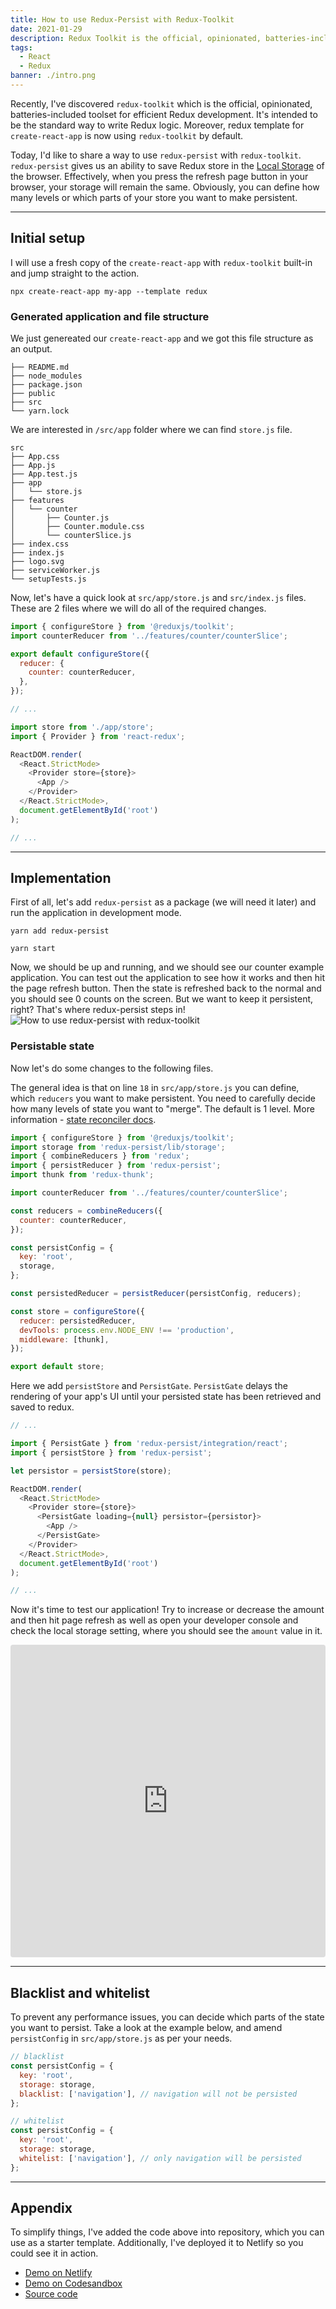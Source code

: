 ```yaml
---
title: How to use Redux-Persist with Redux-Toolkit
date: 2021-01-29
description: Redux Toolkit is the official, opinionated, batteries-included toolset for efficient Redux development. It's intended to be the standard way to write Redux logic.
tags:
  - React
  - Redux
banner: ./intro.png
---
```


Recently, I've discovered `redux-toolkit` which is the official, opinionated, batteries-included toolset for efficient Redux development. It's intended to be the standard way to write Redux logic. Moreover, redux template for `create-react-app` is now using `redux-toolkit` by default.

Today, I'd like to share a way to use `redux-persist` with `redux-toolkit`. `redux-persist` gives us an ability to save Redux store in the [Local Storage](https://developer.mozilla.org/en-US/docs/Web/API/Window/localStorage) of the browser. Effectively, when you press the refresh page button in your browser, your storage will remain the same. Obviously, you can define how many levels or which parts of your store you want to make persistent.

---

## Initial setup

I will use a fresh copy of the `create-react-app` with `redux-toolkit` built-in and jump straight to the action.

```
npx create-react-app my-app --template redux
```

### Generated application and file structure

We just genereated our `create-react-app` and we got this file structure as an output.

```
├── README.md
├── node_modules
├── package.json
├── public
├── src
└── yarn.lock
```

We are interested in `/src/app` folder where we can find `store.js` file.

```
src
├── App.css
├── App.js
├── App.test.js
├── app
│   └── store.js
├── features
│   └── counter
│       ├── Counter.js
│       ├── Counter.module.css
│       └── counterSlice.js
├── index.css
├── index.js
├── logo.svg
├── serviceWorker.js
└── setupTests.js
```

Now, let's have a quick look at `src/app/store.js` and `src/index.js` files. These are 2 files where we will do all of the required changes.

```js:title=src/app/store.js
import { configureStore } from '@reduxjs/toolkit';
import counterReducer from '../features/counter/counterSlice';

export default configureStore({
  reducer: {
    counter: counterReducer,
  },
});
```

```js:title=src/index.js
// ...

import store from './app/store';
import { Provider } from 'react-redux';

ReactDOM.render(
  <React.StrictMode>
    <Provider store={store}>
      <App />
    </Provider>
  </React.StrictMode>,
  document.getElementById('root')
);

// ...
```

---

## Implementation

First of all, let's add `redux-persist` as a package (we will need it later) and run the application in development mode.

```
yarn add redux-persist

yarn start
```

Now, we should be up and running, and we should see our counter example application. You can test out the application to see how it works and then hit the page refresh button. Then the state is refreshed back to the normal and you should see 0 counts on the screen. But we want to keep it persistent, right? That's where redux-persist steps in!
![How to use redux-persist with redux-toolkit](./start.png)

### Persistable state

Now let's do some changes to the following files.

The general idea is that on line `18` in `src/app/store.js` you can define, which `reducers` you want to make persistent. You need to carefully decide how many levels of state you want to "merge". The default is 1 level. More information - [state reconciler docs](https://github.com/rt2zz/redux-persist#state-reconciler).

```js:title=src/app/store.js {2-5,9-11,13-16,18,20-24,26}
import { configureStore } from '@reduxjs/toolkit';
import storage from 'redux-persist/lib/storage';
import { combineReducers } from 'redux';
import { persistReducer } from 'redux-persist';
import thunk from 'redux-thunk';

import counterReducer from '../features/counter/counterSlice';

const reducers = combineReducers({
  counter: counterReducer,
});

const persistConfig = {
  key: 'root',
  storage,
};

const persistedReducer = persistReducer(persistConfig, reducers);

const store = configureStore({
  reducer: persistedReducer,
  devTools: process.env.NODE_ENV !== 'production',
  middleware: [thunk],
});

export default store;
```

Here we add `persistStore` and `PersistGate`. `PersistGate` delays the rendering of your app's UI until your persisted state has been retrieved and saved to redux.

```js:title=src/index.js {3-4,6,11-13}
// ...

import { PersistGate } from 'redux-persist/integration/react';
import { persistStore } from 'redux-persist';

let persistor = persistStore(store);

ReactDOM.render(
  <React.StrictMode>
    <Provider store={store}>
      <PersistGate loading={null} persistor={persistor}>
        <App />
      </PersistGate>
    </Provider>
  </React.StrictMode>,
  document.getElementById('root')
);

// ...
```

Now it's time to test our application! Try to increase or decrease the amount and then hit page refresh as well as open your developer console and check the local storage setting, where you should see the `amount` value in it.

<iframe
  src="https://codesandbox.io/embed/github/ummahusla/react-redux-toolkit-persist/tree/main/?fontsize=14&hidenavigation=1&theme=dark"
  style="width:100%; height:500px; border:0; border-radius: 4px; overflow:hidden;"
  title="react-redux-toolkit-persist"
  allow="accelerometer; ambient-light-sensor; camera; encrypted-media; geolocation; gyroscope; hid; microphone; midi; payment; usb; vr; xr-spatial-tracking"
  sandbox="allow-forms allow-modals allow-popups allow-presentation allow-same-origin allow-scripts"
></iframe>

---

## Blacklist and whitelist

To prevent any performance issues, you can decide which parts of the state you want to persist. Take a look at the example below, and amend `persistConfig` in `src/app/store.js` as per your needs.

```js:title=src/app/store.js
// blacklist
const persistConfig = {
  key: 'root',
  storage: storage,
  blacklist: ['navigation'], // navigation will not be persisted
};

// whitelist
const persistConfig = {
  key: 'root',
  storage: storage,
  whitelist: ['navigation'], // only navigation will be persisted
};
```

---

## Appendix

To simplify things, I've added the code above into repository, which you can use as a starter template. Additionally, I've deployed it to Netlify so you could see it in action.

- [Demo on Netlify](https://react-redux-toolkit-persist.netlify.app)
- [Demo on Codesandbox](https://codesandbox.io/s/react-redux-toolkit-persist-izxb6)
- [Source code](https://github.com/ummahusla/react-redux-toolkit-persist)
